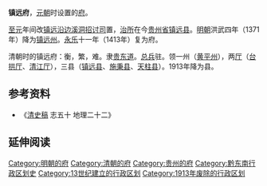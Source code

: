 '''镇远府'''，[[元朝|元朝]]时设置的[[府_(行政区划)|府]]。

[[至元_(忽必烈)|至元]]年间改[[镇远沿边溪洞招讨司|镇远沿边溪洞招讨司]]置，[[治所|治所]]在今[[贵州省|贵州省]][[镇远县|镇远县]]。[[明朝|明朝]]洪武四年（1371年）降为[[镇远州_(明朝)|镇远州]]。[[永乐_(明朝)|永乐]]十一年（1413年）复为府。

清朝时的镇远府：衡，繁，难。隶[[贵东道|贵东道]]。[[总兵|总兵]]驻。领一州（[[黄平州|黄平州]]），两[[厅_(清朝)|厅]]（[[台拱廳|台拱厅]]、[[清江厅|清江厅]]），三县（[[镇远县|镇远县]]、[[施秉县|施秉县]]、[[天柱县|天柱县]]）。1913年降为县。

== 参考资料 ==
*《[[清史稿|清史稿]] 志五十 地理二十二》

== 延伸阅读 ==
{{Wikisource further reading}}
{{贵州行政区划小作品}}
{{明朝行政区划|nocat}}
{{贵州省历史二级政区|nocat}}
{{清朝貴州省行政區劃|nocat}}

[[Category:明朝的府|Category:明朝的府]]
[[Category:清朝的府|Category:清朝的府]]
[[Category:贵州的府|Category:贵州的府]]
[[Category:黔东南行政区划史|Category:黔东南行政区划史]]
[[Category:13世纪建立的行政区划|Category:13世纪建立的行政区划]]
[[Category:1913年废除的行政区划|Category:1913年废除的行政区划]]